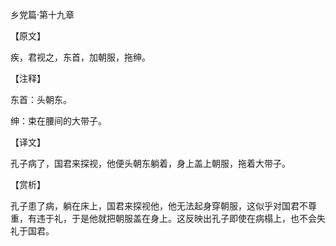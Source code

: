 

乡党篇·第十九章

【原文】

疾，君视之，东首，加朝服，拖绅。

【注释】

东首：头朝东。

绅：束在腰间的大带子。

【译文】

孔子病了，国君来探视，他便头朝东躺着，身上盖上朝服，拖着大带子。

【赏析】

孔子患了病，躺在床上，国君来探视他，他无法起身穿朝服，这似乎对国君不尊重，有违于礼，于是他就把朝服盖在身上。这反映出孔子即使在病榻上，也不会失礼于国君。

